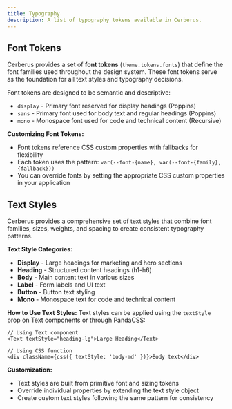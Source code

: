 ```yaml
---
title: Typography
description: A list of typography tokens available in Cerberus.
---
```



## Font Tokens

Cerberus provides a set of **font tokens** (`theme.tokens.fonts`) that define the font families used throughout the design system. These font tokens serve as the foundation for all text styles and typography decisions.

<FontTokensGroup />

Font tokens are designed to be semantic and descriptive:
- `display` - Primary font reserved for display headings (Poppins)
- `sans` - Primary font used for body text and regular headings (Poppins)  
- `mono` - Monospace font used for code and technical content (Recursive)

**Customizing Font Tokens:**
- Font tokens reference CSS custom properties with fallbacks for flexibility
- Each token uses the pattern: `var(--font-{name}, var(--font-{family}, {fallback}))`
- You can override fonts by setting the appropriate CSS custom properties in your application

## Text Styles

Cerberus provides a comprehensive set of text styles that combine font families, sizes, weights, and spacing to create consistent typography patterns.

<TextStylesGroup />

**Text Style Categories:**
- **Display** - Large headings for marketing and hero sections
- **Heading** - Structured content headings (h1-h6) 
- **Body** - Main content text in various sizes
- **Label** - Form labels and UI text
- **Button** - Button text styling
- **Mono** - Monospace text for code and technical content

**How to Use Text Styles:**
Text styles can be applied using the `textStyle` prop on Text components or through PandaCSS:

```tsx
// Using Text component
<Text textStyle="heading-lg">Large Heading</Text>

// Using CSS function
<div className={css({ textStyle: 'body-md' })}>Body text</div>
```

**Customization:**
- Text styles are built from primitive font and sizing tokens
- Override individual properties by extending the text style object
- Create custom text styles following the same pattern for consistency
